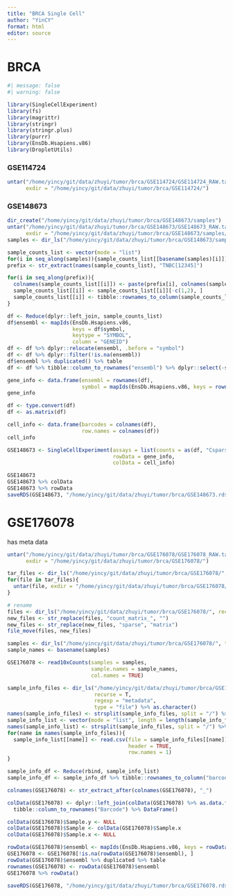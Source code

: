 ```yaml
---
title: "BRCA Single Cell"
author: "YinCY"
format: html
editor: source
---
```


# BRCA
```r
#| message: false
#| warning: false

library(SingleCellExperiment)
library(fs)
library(magrittr)
library(stringr)
library(stringr.plus)
library(purrr)
library(EnsDb.Hsapiens.v86)
library(DropletUtils)
```

### GSE114724
```r
untar("/home/yincy/git/data/zhuyi/tumor/brca/GSE114724/GSE114724_RAW.tar", 
      exdir = "/home/yincy/git/data/zhuyi/tumor/brca/GSE114724/")

```

### GSE148673
```r
dir_create("/home/yincy/git/data/zhuyi/tumor/brca/GSE148673/samples")
untar("/home/yincy/git/data/zhuyi/tumor/brca/GSE148673/GSE148673_RAW.tar", 
      exdir = "/home/yincy/git/data/zhuyi/tumor/brca/GSE148673/samples/")
samples <- dir_ls("/home/yincy/git/data/zhuyi/tumor/brca/GSE148673/samples/", regexp = "TNBC")

sample_counts_list <- vector(mode = "list")
for(i in seq_along(samples)){sample_counts_list[[basename(samples)[i]]] <- read.table(samples[i], sep = "\t", header = TRUE)}
prefix <- str_extract(names(sample_counts_list), "TNBC[12345]")

for(i in seq_along(prefix)){
  colnames(sample_counts_list[[i]]) <- paste(prefix[i], colnames(sample_counts_list[[i]]), sep = "_")
  sample_counts_list[[i]] <- sample_counts_list[[i]][-c(1,2), ]
  sample_counts_list[[i]] <- tibble::rownames_to_column(sample_counts_list[[i]], "symbol")
}

df <- Reduce(dplyr::left_join, sample_counts_list)
df$ensembl <- mapIds(EnsDb.Hsapiens.v86, 
                     keys = df$symbol, 
                     keytype = "SYMBOL", 
                     column = "GENEID")
df <- df %>% dplyr::relocate(ensembl, .before = "symbol")
df <- df %>% dplyr::filter(!is.na(ensembl))
df$ensembl %>% duplicated() %>% table
df <- df %>% tibble::column_to_rownames("ensembl") %>% dplyr::select(-symbol)
```

```r
gene_info <- data.frame(ensembl = rownames(df), 
                        symbol = mapIds(EnsDb.Hsapiens.v86, keys = rownames(df), keytype = "GENEID", column = "SYMBOL"))
gene_info
```

```r
df <- type.convert(df)
df <- as.matrix(df)
```

```r
cell_info <- data.frame(barcodes = colnames(df), 
                        row.names = colnames(df))
cell_info
```

```r
GSE148673 <- SingleCellExperiment(assays = list(counts = as(df, "CsparseMatrix")), 
                                  rowData = gene_info, 
                                  colData = cell_info)

GSE148673
GSE148673 %>% colData
GSE148673 %>% rowData
saveRDS(GSE148673, "/home/yincy/git/data/zhuyi/tumor/brca/GSE148673.rds")
```

# GSE176078
has meta data
```r
untar("/home/yincy/git/data/zhuyi/tumor/brca/GSE176078/GSE176078_RAW.tar", 
      exdir = "/home/yincy/git/data/zhuyi/tumor/brca/GSE176078/")

tar_files <- dir_ls("/home/yincy/git/data/zhuyi/tumor/brca/GSE176078/", regexp = ".tar.gz$")
for(file in tar_files){
  untar(file, exdir = "/home/yincy/git/data/zhuyi/tumor/brca/GSE176078/")
}

# rename
files <- dir_ls("/home/yincy/git/data/zhuyi/tumor/brca/GSE176078/", recurse = T, type = "file", regexp = "count_matrix")
new_files <- str_replace(files, "count_matrix_", "")
new_files <- str_replace(new_files, "sparse", "matrix")
file_move(files, new_files)

samples <- dir_ls("/home/yincy/git/data/zhuyi/tumor/brca/GSE176078/", type = "directory")
sample_names <- basename(samples)

GSE176078 <- read10xCounts(samples = samples, 
                           sample.names = sample_names, 
                           col.names = TRUE)

sample_info_files <- dir_ls("/home/yincy/git/data/zhuyi/tumor/brca/GSE176078/", 
                            recurse = T, 
                            regexp = "metadata", 
                            type = "file") %>% as.character()
names(sample_info_files) <- strsplit(sample_info_files, split = "/") %>% sapply("[[", 10) %>% unname()
sample_info_list <- vector(mode = "list", length = length(sample_info_files))
names(sample_info_list) <- strsplit(sample_info_files, split = "/") %>% sapply("[[", 10)
for(name in names(sample_info_files)){
  sample_info_list[[name]] <- read.csv(file = sample_info_files[[name]], 
                                       header = TRUE, 
                                       row.names = 1)
}

sample_info_df <- Reduce(rbind, sample_info_list)
sample_info_df <- sample_info_df %>% tibble::rownames_to_column("barcode") %>% dplyr::rename(Sample = "orig.ident")

colnames(GSE176078) <- str_extract_after(colnames(GSE176078), "_") 

colData(GSE176078) <- dplyr::left_join(colData(GSE176078) %>% as.data.frame(), sample_info_df, by = c("Barcode" = "barcode")) %>%
  tibble::column_to_rownames("Barcode") %>% DataFrame()

colData(GSE176078)$Sample.y <- NULL
colData(GSE176078)$Sample <- colData(GSE176078)$Sample.x
colData(GSE176078)$Sample.x <- NULL

rowData(GSE176078)$ensembl <- mapIds(EnsDb.Hsapiens.v86, keys = rowData(GSE176078)$ID, keytype = "SYMBOL", column = "GENEID")
GSE176078 <- GSE176078[!is.na(rowData(GSE176078)$ensembl), ]
rowData(GSE176078)$ensembl %>% duplicated %>% table
rownames(GSE176078) <- rowData(GSE176078)$ensembl
GSE176078 %>% rowData()

saveRDS(GSE176078, "/home/yincy/git/data/zhuyi/tumor/brca/GSE176078.rds")
```




